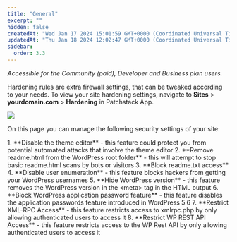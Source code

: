 ```yaml
---
title: "General"
excerpt: ""
hidden: false
createdAt: "Wed Jan 17 2024 15:01:59 GMT+0000 (Coordinated Universal Time)"
updatedAt: "Thu Jan 18 2024 12:02:47 GMT+0000 (Coordinated Universal Time)"
sidebar:
  order: 3.3
---
```


_Accessible for the Community (paid), Developer and Business plan users._

Hardening rules are extra firewall settings, that can be tweaked according to your needs.
To view your site hardening settings, navigate to **Sites** > **yourdomain.com** > **Hardening** in Patchstack App.

![](@images/patchstack-hardening-general.png)

On this page you can manage the following security settings of your site:

<Steps>
1. **Disable the theme editor** - this feature could protect you from potential automated attacks that involve the theme editor
2. **Remove readme.html from the WordPress root folder** - this will attempt to stop basic readme.html scans by bots or visitors
3. **Block readme.txt access**
4. **Disable user enumeration** - this feature blocks hackers from getting your WordPress usernames
5. **Hide WordPress version** - this feature removes the WordPress version in the &lt;meta> tag in the HTML output
6. **Block WordPress application password feature** - this feature disables the application passwords feature introduced in WordPress 5.6
7. **Restrict XML-RPC Access** - this feature restricts access to xmlrpc.php by only allowing authenticated users to access it
8. **Restrict WP REST API Access** - this feature restricts access to the WP Rest API by only allowing authenticated users to access it
</Steps>
